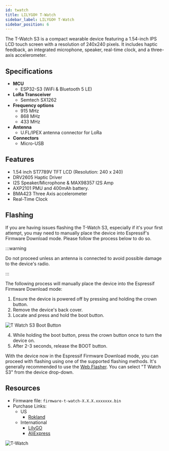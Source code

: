 ```yaml
---
id: twatch
title: LILYGO® T-Watch
sidebar_label: LILYGO® T-Watch
sidebar_position: 6
---
```


The T-Watch S3 is a compact wearable device featuring a 1.54-inch IPS LCD touch screen with a resolution of 240x240 pixels. It includes haptic feedback, an integrated microphone, speaker, real-time clock, and a three-axis accelerometer.

## Specifications

- **MCU**
  - ESP32-S3 (WiFi & Bluetooth 5 LE)
- **LoRa Transceiver**
  - Semtech SX1262
- **Frequency options**
  - 915 MHz
  - 868 MHz
  - 433 MHz
- **Antenna**
  - U.FL/IPEX antenna connector for LoRa
- **Connectors**
  - Micro-USB

## Features

- 1.54 inch ST7789V TFT LCD (Resolution: 240 x 240)
- DRV2605 Haptic Driver
- I2S Speaker/Microphone & MAX98357 I2S Amp
- AXP2101 PMU and 400mAh battery.
- BMA423 Three Axis accelerometer
- Real-Time Clock

## Flashing

If you are having issues flashing the T-Watch S3, especially if it's your first attempt, you may need to manually place the device into Espressif's Firmware Download mode. Please follow the process below to do so.

:::warning

Do not proceed unless an antenna is connected to avoid possible damage to the device's radio.

:::

The following process will manually place the device into the Espressif Firmware Download mode:

1. Ensure the device is powered off by pressing and holding the crown button.
2. Remove the device's back cover.
3. Locate and press and hold the boot button.

![T Watch S3 Boot Button](/img/hardware/T-Watch-S3-BUTTON.jpg)

4. While holding the boot button, press the crown button once to turn the device on.
5. After 2-3 seconds, release the BOOT button.

With the device now in the Espressif Firmware Download mode, you can proceed with flashing using one of the supported flashing methods. It's generally recommended to use the [Web Flasher](https://flasher.meshtastic.org/). You can select "T Watch S3" from the device drop-down.

## Resources

- Firmware file: `firmware-t-watch-X.X.X.xxxxxxx.bin`
- Purchase Links:
  - US
    - [Rokland](https://store.rokland.com/products/lilygo-t-watch-s3-open-source-smartwatch-with-lora-and-esp32)
  - International
    - [LilyGO](https://www.lilygo.cc/products/t-watch-s3)
    - [AliExpress](https://www.aliexpress.us/item/3256805456685117.html)

![T-Watch](/img/hardware/LILYGO-T-Watch-S3.jpg)

